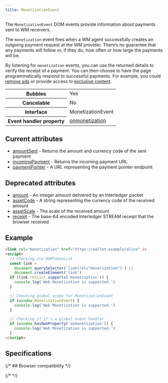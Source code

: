 ```yaml
---
title: MonetizationEvent
---
```



The `MonetizationEvent` DOM events provide information about payments sent to WM receivers.

The `monetization` event fires when a WM agent successfully creates an outgoing payment request at the WM provider. There’s no guarantee that any payments will follow or, if they do, how often or how large the payments will be.

By listening for `monetization` events, you can use the returned details to verify the receipt of a payment. You can then choose to have the page programmatically respond to successful payments. For example, you could [remove ads](/docs/guides/remove-ads) or provide access to [exclusive content](/docs/guides/provide-exclusive-content).

<table>
  <tr>
    <th>Bubbles</th>
    <td>Yes</td>
  </tr>
  <tr>
    <th>Cancelable</th>
    <td>No</td>
  </tr>
  <tr>
    <th>Interface</th>
    <td>MonetizationEvent</td>
  </tr>
  <tr>
    <th>Event handler property</th>
    <td>
      <a href='/docs/references/onmonetization'>onmonetization</a>
    </td>
  </tr>
</table>

## Current attributes

- [amountSent](/docs/references/attributes/amountsent) - Returns the amount and currency code of the sent payment
- [incomingPayment](/docs/references/attributes/incomingpayment) - Returns the incoming payment URL
- [paymentPointer](/docs/references/attributes/paymentpointer) - A URL representing the payment pointer endpoint

## Deprecated attributes

- [amount](/docs/references/attributes/amount) - An integer amount delivered by an Interledger packet
- [assetCode](/docs/references/attributes/assetcode) - A string representing the currency code of the received amount
- [assetScale](/docs/references/attributes/assetscale) - The scale of the received amount
- [receipt](/docs/references/attributes/receipt) - The base-64 encoded Interledger STREAM receipt that the browser received

## Example

```html
<link rel="monetization" href="https://wallet.example/alice" />
<script>
  // Checking via DOMTokenList
  const link =
    document.querySelector('link[rel="monetization"]') ||
    document.createElement('link')
  if (link.relList.supports('monetization')) {
    console.log('Web Monetization is supported.')
  }

  // Checking global scope for MonetizationEvent
  if (window.MonetizationEvent) {
    console.log('Web Monetization is supported.')
  }

  // Checking if it's a global event handler
  if (window.hasOwnProperty('onmonetization')) {
    console.log('Web Monetization is supported.')
  }
</script>
```

## Specifications

<Specification anchor='monetizationevent-interface' />

{/* ## Browser compatibility */}

{/* <BrowserCompat json={data} /> */}